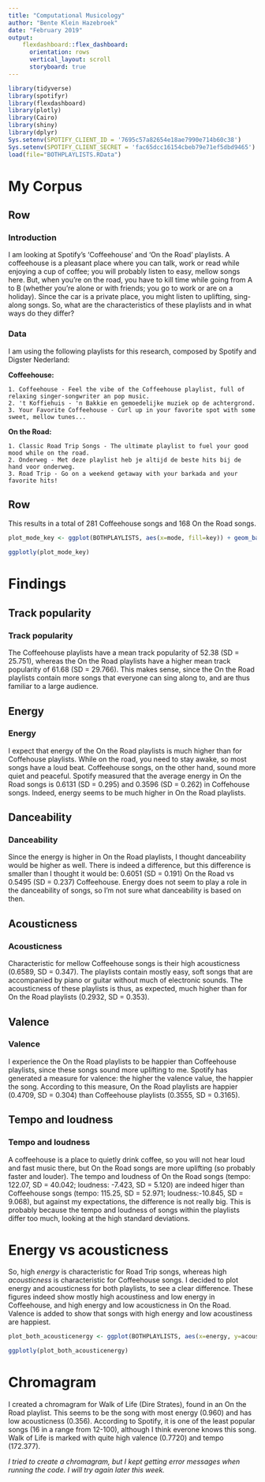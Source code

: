 ```yaml
---
title: "Computational Musicology"
author: "Bente Klein Hazebroek"
date: "February 2019"
output: 
    flexdashboard::flex_dashboard:
      orientation: rows
      vertical_layout: scroll
      storyboard: true
---
```


```r
library(tidyverse)
library(spotifyr)
library(flexdashboard)
library(plotly)
library(Cairo)
library(shiny)
library(dplyr)
Sys.setenv(SPOTIFY_CLIENT_ID = '7695c57a82654e18ae7990e714b60c38')
Sys.setenv(SPOTIFY_CLIENT_SECRET = 'fac65dcc16154cbeb79e71ef5dbd9465')
load(file="BOTHPLAYLISTS.RData")
```

My Corpus {.tabset}
================================================================

Row {data-width=300}
----------------------------------------------------------------

### Introduction {data-width=300}
I am looking at Spotify's 'Coffeehouse' and 'On the Road' playlists. A coffeehouse is a pleasant place where you can talk, work or read while enjoying a cup of coffee; you will probably listen to easy, mellow songs here. But, when you're on the road, you have to kill time while going from A to B (whether you're alone or with friends; you go to work or are on a holiday). Since the car is a private place, you might listen to uplifting, sing-along songs. So, what are the characteristics of these playlists and in what ways do they differ? 

### Data {data-width=700}

I am using the following playlists for this research, composed by Spotify and Digster Nederland:

  **Coffeehouse:**
  
    1. Coffeehouse - Feel the vibe of the Coffeehouse playlist, full of relaxing singer-songwriter an pop music.    
    2. 't Koffiehuis - 'n Bakkie en gemoedelijke muziek op de achtergrond.    
    3. Your Favorite Coffeehouse - Curl up in your favorite spot with some sweet, mellow tunes...
  
 **On the Road:**
 
    1. Classic Road Trip Songs - The ultimate playlist to fuel your good mood while on the road.
    2. Onderweg - Met deze playlist heb je altijd de beste hits bij de hand voor onderweg.
    3. Road Trip - Go on a weekend getaway with your barkada and your favorite hits!
    
Row {data-width=700}
---------------------------------------------------------------

This results in a total of 281 Coffeehouse songs and 168 On the Road songs.

```r
plot_mode_key <- ggplot(BOTHPLAYLISTS, aes(x=mode, fill=key)) + geom_bar() + facet_wrap(~playlist_name)

ggplotly(plot_mode_key)
```

Findings {.tabset}
=================================================================

Track popularity
-----------------------------------------------------------------
### Track popularity
The Coffeehouse playlists have a mean track popularity of 52.38 (SD = 25.751), whereas the On the Road playlists have a higher mean track popularity of 61.68 (SD = 29.766). This makes sense, since the On the Road playlists contain more songs that everyone can sing along to, and are thus familiar to a large audience. 

Energy
-----------------------------------------------------------------
### Energy
I expect that energy of the On the Road playlists is much higher than for Coffehouse playlists. While on the road, you need to stay awake, so most songs have a loud beat. Coffeehouse songs, on the other hand, sound more quiet and peaceful. Spotify measured that the average energy in On the Road songs is 0.6131 (SD = 0.295) and 0.3596 (SD = 0.262) in Coffehouse songs. Indeed, energy seems to be much higher in On the Road playlists. 

Danceability
-----------------------------------------------------------------
### Danceability

Since the energy is higher in On the Road playlists, I thought danceability would be higher as well. There is indeed a difference, but this difference is smaller than I thought it would be: 0.6051 (SD = 0.191) On the Road vs  0.5495 (SD = 0.237) Coffeehouse. Energy  does not seem to play a role in the danceability of songs, so I'm not sure what danceability is based on then.

Acousticness
-----------------------------------------------------------------
### Acousticness

Characteristic for mellow Coffeehouse songs is their high acousticness (0.6589, SD = 0.347). The playlists contain mostly easy, soft songs that are accompanied by piano or guitar without much of electronic sounds. The acousticness of these playlists is thus, as expected, much higher than for On the Road playlists (0.2932, SD = 0.353). 

Valence
-----------------------------------------------------------------
### Valence

I experience the On the Road playlists to be happier than Coffeehouse playlists, since these songs sound more uplifting to me. Spotify has generated a measure for valence: the higher the valence value, the happier the song. According to this measure, On the Road playlists are happier (0.4709, SD = 0.304) than Coffeehouse playlists (0.3555, SD = 0.3165).

Tempo and loudness
-----------------------------------------------------------------
### Tempo and loudness

A coffeehouse is a place to quietly drink coffee, so you will not hear loud and fast music there, but On the Road songs are more uplifting (so probably faster and louder). The tempo and loudness of On the Road songs (tempo: 122.07, SD = 40.042; loudness: -7.423, SD = 5.120) are indeed higer than Coffeehouse songs (tempo: 115.25, SD = 52.971; loudness:-10.845, SD = 9.068), but against my expectations, the difference is not really big. This is probably because the tempo and loudness of songs within the playlists differ too much, looking at the high standard deviations.

Energy vs acousticness {.tabset}
==================================================================
So, high *energy* is characteristic for Road Trip songs, whereas high *acousticness* is characteristic for Coffeehouse songs. I decided to plot energy and acousticness for both playlists, to see a clear difference. These figures indeed show mostly high acoustiness and low energy in Coffeehouse, and high energy and low acousticness in On the Road. Valence is added to show that songs with high energy and low acoustiness are happiest. 

```r
plot_both_acousticenergy <- ggplot(BOTHPLAYLISTS, aes(x=energy, y=acousticness, col=valence)) + geom_point(size=4, alpha=0.6) + geom_smooth(se=FALSE, col = "black", size=1.5) + facet_wrap(~playlist_name)
```

```r
ggplotly(plot_both_acousticenergy)
```

Chromagram {.tabset}
==================================================================
I created a chromagram for Walk of Life (Dire Strates), found in an On the Road playlist. This seems to be the song with most energy (0.960) and has low acousticness (0.356). According to Spotify, it is one of the least popular songs (16 in a range from 12-100), although I think everone knows this song. Walk of Life is marked with quite high valence (0.7720) and tempo (172.377).

*I tried to create a chromagram, but I kept getting error messages when running the code. I will try again later this week.*
